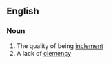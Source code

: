 ==English==

===Noun===
{{en-noun|-}}

# The quality of being [[inclement]]
# A lack of [[clemency]]